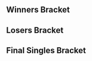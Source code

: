 {{DISPLAYTITLE:Northwest Manifest: Singles Bracket}}{{SetGame|melee}}
{{tabs static
|name1=Overview
|link1=Northwest Manifest
|name2=Singles Bracket
|link2=Northwest Manifest/Singles Bracket
|This=2
}}

==Winners Bracket==
{{Template:64DEWBracketA
|column-width=150

|r1m1p1=Eggz |r1m1p1flag=us |r1m1p1score={{win}} |r1m1win=1
|r1m1p2=Bye |r1m1p2flag= |r1m1p2score=
|r1m2p1=Brick |r1m2p1flag=us |r1m2p1score= |r1m2win=2
|r1m2p2=DaZe |r1m2p2flag= |r1m2p2score={{win}}
|r1m3p1=Lovage |r1m3p1flag=us |r1m3p1score={{win}} |r1m3win=1
|r1m3p2=Bye |r1m3p2flag= |r1m3p2score=
|r1m4p1=Bird |r1m4p1flag=us |r1m4p1score= |r1m4win=2
|r1m4p2=Chip |r1m4p2flag=us |r1m4p2score={{win}}
|r1m5p1=Dr. PeePee |r1m5p1flag=us |r1m5p1score={{win}} |r1m5win=1
|r1m5p2=Bye |r1m5p2flag= |r1m5p2score=
|r1m6p1=Jizzard |r1m6p1flag= |r1m6p1score= |r1m6win=2
|r1m6p2=Li Jia Xing |r1m6p2flag=ca |r1m6p2score={{win}}
|r1m7p1=Dr. Z |r1m7p1flag=us |r1m7p1score={{win}} |r1m7win=1
|r1m7p2=Bye |r1m7p2flag= |r1m7p2score=
|r1m8p1=Krynxe |r1m8p1flag= |r1m8p1score= |r1m8win=2
|r1m8p2=Westballz |r1m8p2flag=us |r1m8p2score={{win}}

|r1m9p1=Bye |r1m9p1flag= |r1m9p1score= |r1m9win=2
|r1m9p2=Diakonos |r1m9p2flag=ca |r1m9p2score={{win}}
|r1m10p1=T-Iceman |r1m10p1flag=us |r1m10p1score={{win}} |r1m10win=1
|r1m10p2=Ratking |r1m10p2flag= |r1m10p2score=
|r1m11p1=Bye |r1m11p1flag= |r1m11p1score= |r1m11win=2
|r1m11p2=S2J |r1m11p2flag=us |r1m11p2score={{win}}
|r1m12p1=Ciz |r1m12p1flag=us |r1m12p1score= |r1m12win=2
|r1m12p2=J666 |r1m12p2flag=us |r1m12p2score={{win}}
|r1m13p1=Bye |r1m13p1flag= |r1m13p1score= |r1m13win=2
|r1m13p2=Tope |r1m13p2flag=us |r1m13p2score={{win}}
|r1m14p1=Toph |r1m14p1flag=us |r1m14p1score={{win}} |r1m14win=1
|r1m14p2=Alien |r1m14p2flag= |r1m14p2score=
|r1m15p1=Bye |r1m15p1flag= |r1m15p1score= |r1m15win=2
|r1m15p2=Tafokints |r1m15p2flag=us |r1m15p2score={{win}}
|r1m16p1=Ryan |r1m16p1flag= |r1m16p1score= |r1m16win=2
|r1m16p2=Violence |r1m16p2flag=ca |r1m16p2score={{win}}

|r1m17p1=Syler |r1m17p1flag= |r1m17p1score= |r1m17win=2
|r1m17p2=Zelgadis |r1m17p2flag=us |r1m17p2score={{win}}
|r1m18p1=Scar |r1m18p1flag=us |r1m18p1score={{win}} |r1m18win=1
|r1m18p2=Bye |r1m18p2flag= |r1m18p2score=
|r1m19p1=DJ Combo |r1m19p1flag= |r1m19p1score={{win}} |r1m19win=1
|r1m19p2=B-Mello |r1m19p2flag= |r1m19p2score=
|r1m20p1=Sion |r1m20p1flag=ca |r1m20p1score={{win}} |r1m20win=1
|r1m20p2=Bye |r1m20p2flag= |r1m20p2score=
|r1m21p1=Vish |r1m21p1flag=us |r1m21p1score={{win}} |r1m21win=1
|r1m21p2=Rusty Shackleford |r1m21p2flag=ca |r1m21p2score=
|r1m22p1=SFAT |r1m22p1flag=us |r1m22p1score={{win}} |r1m22win=1
|r1m22p2=Bye |r1m22p2flag= |r1m22p2score=
|r1m23p1=Rio |r1m23p1flag= |r1m23p1score= |r1m23win=2
|r1m23p2=Noobking |r1m23p2flag=ca |r1m23p2score={{win}}
|r1m24p1=Shoyo |r1m24p1flag= |r1m24p1score={{win}} |r1m24win=1
|r1m24p2=Bye |r1m24p2flag= |r1m24p2score=

|r1m25p1=ThePrime |r1m25p1flag=us |r1m25p1score={{win}} |r1m25win=1
|r1m25p2=FoosJR |r1m25p2flag=us |r1m25p2score=
|r1m26p1=Bye |r1m26p1flag= |r1m26p1score= |r1m26win=2
|r1m26p2=Axe |r1m26p2flag=us |r1m26p2score={{win}}
|r1m27p1=MattDotZeb |r1m27p1flag=us |r1m27p1score={{win}} |r1m27win=1
|r1m27p2=Gimpyfish |r1m27p2flag=us |r1m27p2score=
|r1m28p1=Bye |r1m28p1flag= |r1m28p1score= |r1m28win=2
|r1m28p2=Bladewise |r1m28p2flag=us |r1m28p2score={{win}}
|r1m29p1=Juce |r1m29p1flag= |r1m29p1score={{win}} |r1m29win=1
|r1m29p2=KAOSTAR |r1m29p2flag= |r1m29p2score=
|r1m30p1=Bye |r1m30p1flag= |r1m30p1score= |r1m30win=2
|r1m30p2=Silent Wolf |r1m30p2flag=us |r1m30p2score={{win}}
|r1m31p1=SUNG475 |r1m31p1flag=us |r1m31p1score={{win}} |r1m31win=1
|r1m31p2=MadJ |r1m31p2flag=ca |r1m31p2score={{win}}
|r1m32p1=Bye |r1m32p1flag= |r1m32p1score= |r1m32win=2
|r1m32p2=Yakal |r1m32p2flag=ca |r1m32p2score={{win}}

|r2m1p1=Eggz |r2m1p1flag=us |r2m1p1score={{win}} |r2m1win=1
|r2m1p2=DaZe |r2m1p2flag= |r2m1p2score=
|r2m2p1=Lovage |r2m2p1flag=us |r2m2p1score= |r2m2win=2
|r2m2p2=Chip |r2m2p2flag=us |r2m2p2score={{win}}
|r2m3p1=Dr. PeePee |r2m3p1flag=us |r2m3p1score={{win}} |r2m3win=1
|r2m3p2=Li Jia Xing |r2m3p2flag=ca |r2m3p2score=
|r2m4p1=Dr. Z |r2m4p1flag=us |r2m4p1score= |r2m4win=2
|r2m4p2=Westballz |r2m4p2flag=us |r2m4p2score={{win}}
|r2m5p1=Diakonos |r2m5p1flag=ca |r2m5p1score={{win}} |r2m5win=1
|r2m5p2=T-Iceman |r2m5p2flag= |r2m5p2score=
|r2m6p1=S2J |r2m6p1flag=us |r2m6p1score={{win}} |r2m6win=1
|r2m6p2=J666 |r2m6p2flag=us |r2m6p2score=
|r2m7p1=Tope |r2m7p1flag=us |r2m7p1score={{win}} |r2m7win=1
|r2m7p2=Toph |r2m7p2flag=us |r2m7p2score=
|r2m8p1=Tafokints |r2m8p1flag=us |r2m8p1score={{win}} |r2m8win=1
|r2m8p2=Ryan |r2m8p2flag= |r2m8p2score=
|r2m9p1=Zelgadis |r2m9p1flag=us |r2m9p1score= |r2m9win=2
|r2m9p2=Scar |r2m9p2flag=us |r2m9p2score={{win}}
|r2m10p1=DJ Combo |r2m10p1flag= |r2m10p1score= |r2m10win=2
|r2m10p2=Sion |r2m10p2flag=ca |r2m10p2score={{win}}
|r2m11p1=Vish |r2m11p1flag=us |r2m11p1score= |r2m11win=2
|r2m11p2=SFAT |r2m11p2flag=us |r2m11p2score={{win}}
|r2m12p1=Noobking |r2m12p1flag=ca |r2m12p1score= |r2m12win=2
|r2m12p2=Shoyo |r2m12p2flag= |r2m12p2score={{win}}
|r2m13p1=ThePrime |r2m13p1flag=us |r2m13p1score= |r2m13win=2
|r2m13p2=Axe |r2m13p2flag=us |r2m13p2score={{win}}
|r2m14p1=MattDotZeb |r2m14p1flag=us |r2m14p1score= |r2m14win=2
|r2m14p2=Bladewise |r2m14p2flag=us |r2m14p2score={{win}}
|r2m15p1=Juce |r2m15p1flag= |r2m15p1score= |r2m15win=2
|r2m15p2=Silent Wolf |r2m15p2flag=us |r2m15p2score={{win}}
|r2m16p1=SUNG475 |r2m16p1flag=us |r2m16p1score={{win}} |r2m16win=1
|r2m16p2=Yakal |r2m16p2flag=ca |r2m16p2score=

|r3m1p1=Eggz |r3m1p1flag=us |r3m1p1score={{win}} |r3m1win=1
|r3m1p2=Chip |r3m1p2flag=us |r3m1p2score=
|r3m2p1=Dr. PeePee |r3m2p1flag=us |r3m2p1score={{win}} |r3m2win=1
|r3m2p2=Westballz |r3m2p2flag=us |r3m2p2score=
|r3m3p1=Diakonos |r3m3p1flag=ca |r3m3p1score= |r3m3win=2
|r3m3p2=S2J |r3m3p2flag=us |r3m3p2score={{win}}
|r3m4p1=Tope |r3m4p1flag=us |r3m4p1score={{win}} |r3m4win=1
|r3m4p2=Tafokints |r3m4p2flag=us |r3m4p2score=
|r3m5p1=Scar |r3m5p1flag=us |r3m5p1score= |r3m5win=2
|r3m5p2=Sion |r3m5p2flag=ca |r3m5p2score={{win}}
|r3m6p1=SFAT |r3m6p1flag=us |r3m6p1score={{win}} |r3m6win=1
|r3m6p2=Shoyo |r3m6p2flag= |r3m6p2score=
|r3m7p1=Axe |r3m7p1flag=us |r3m7p1score={{win}} |r3m7win=1
|r3m7p2=Bladewise |r3m7p2flag=us |r3m7p2score=
|r3m8p1=Silent Wolf |r3m8p1flag=us |r3m8p1score={{win}} |r3m8win=1
|r3m8p2=SUNG475 |r3m8p2flag=us |r3m8p2score=

|r4m1p1=Eggz |r4m1p1flag=us |r4m1p1score= |r4m1win=2
|r4m1p2=Dr. PeePee |r4m1p2flag=us |r4m1p2score={{win}}
|r4m2p1=S2J |r4m2p1flag=us |r4m2p1score={{win}} |r4m2win=1
|r4m2p2=Tope |r4m2p2flag=us |r4m2p2score=
|r4m3p1=Sion |r4m3p1flag=ca |r4m3p1score= |r4m3win=2
|r4m3p2=SFAT |r4m3p2flag=us |r4m3p2score={{win}}
|r4m4p1=Axe |r4m4p1flag=us |r4m4p1score={{win}} |r4m4win=1
|r4m4p2=Silent Wolf |r4m4p2flag=us |r4m4p2score=

|r5m1p1=Dr. PeePee |r5m1p1flag=us |r5m1p1score={{win}} |r5m1win=1
|r5m1p2=S2J |r5m1p2flag=us |r5m1p2score=
|r5m2p1=SFAT |r5m2p1flag=us |r5m2p1score={{win}} |r5m2win=1
|r5m2p2=Axe |r5m2p2flag=us |r5m2p2score=
}}
==Losers Bracket==
{{64DELBracketSmwA
|tourneylink=Northwest Manifest
|tourneyname=Northwest Manifest
|l1placement=49-64
|l2placement=33-48
|l3placement=25-32
|l4placement=17-24
|l5placement=13-16
|l6placement=9-12
|l7placement=7-8
|l8placement=5-6
|column-width=150

|l1m1p1=Bye |l1m1p1flag= |l1m1p1score= |l1m1win=2
|l1m1p2=Brick |l1m1p2flag=us |l1m1p2score={{win}}
|l1m2p1=Bye |l1m2p1flag= |l1m2p1score= |l1m2win=2
|l1m2p2=Bird |l1m2p2flag=us |l1m2p2score={{win}}
|l1m3p1=Bye |l1m3p1flag= |l1m3p1score= |l1m3win=2
|l1m3p2=Jizzard |l1m3p2flag= |l1m3p2score={{win}}
|l1m4p1=Bye |l1m4p1flag= |l1m4p1score= |l1m4win=2
|l1m4p2=Krynxe |l1m4p2flag= |l1m4p2score={{win}}
|l1m5p1=Bye |l1m5p1flag= |l1m5p1score= |l1m5win=2
|l1m5p2=Ratking |l1m5p2flag= |l1m5p2score={{win}}
|l1m6p1=Bye |l1m6p1flag= |l1m6p1score= |l1m6win=2
|l1m6p2=Ciz |l1m6p2flag=us |l1m6p2score={{win}}
|l1m7p1=Bye |l1m7p1flag= |l1m7p1score= |l1m7win=2
|l1m7p2=Alien |l1m7p2flag= |l1m7p2score={{win}}
|l1m8p1=Bye |l1m8p1flag= |l1m8p1score= |l1m8win=2
|l1m8p2=Violence |l1m8p2flag=ca |l1m8p2score={{win}}
|l1m9p1=Syler |l1m9p1flag= |l1m9p1score={{win}} |l1m9win=1
|l1m9p2=Bye |l1m9p2flag= |l1m9p2score=
|l1m10p1=B-Melle |l1m10p1flag= |l1m10p1score={{win}} |l1m10win=1
|l1m10p2=Bye |l1m10p2flag= |l1m10p2score=
|l1m11p1=Rusty Shackleford |l1m11p1flag=ca |l1m11p1score={{win}} |l1m11win=1
|l1m11p2=Bye |l1m11p2flag= |l1m11p2score=
|l1m12p1=Rio |l1m12p1flag= |l1m12p1score={{win}} |l1m12win=1
|l1m12p2=Bye |l1m12p2flag= |l1m12p2score=
|l1m13p1=FoosJR |l1m13p1flag=us |l1m13p1score={{win}} |l1m13win=1
|l1m13p2=Bye |l1m13p2flag= |l1m13p2score=
|l1m14p1=Gimpyfish |l1m14p1flag=us |l1m14p1score={{win}} |l1m14win=1
|l1m14p2=Bye |l1m14p2flag= |l1m14p2score=
|l1m15p1=KAOSTAR |l1m15p1flag= |l1m15p1score={{win}} |l1m15win=1
|l1m15p2=Bye |l1m15p2flag= |l1m15p2score=
|l1m16p1=MadJ |l1m16p1flag=ca |l1m16p1score={{win}} |l1m16win=1
|l1m16p2=Bye |l1m16p2flag= |l1m16p2score=

|l2m1p1=T-Iceman |l2m1p1flag=us |l2m1p1score={{win}} |l2m1win=1
|l2m1p2=Brick |l2m1p2flag=us |l2m1p2score=
|l2m2p1=J666 |l2m2p1flag=us |l2m2p1score={{win}} |l2m2win=1
|l2m2p2=Bird |l2m2p2flag=us |l2m2p2score=
|l2m3p1=Toph |l2m3p1flag=us |l2m3p1score={{win}} |l2m3win=1
|l2m3p2=Jizzard |l2m3p2flag= |l2m3p2score=
|l2m4p1=Ryan |l2m4p1flag= |l2m4p1score={{win}} |l2m4win=1
|l2m4p2=Krynxe |l2m4p2flag= |l2m4p2score=
|l2m5p1=DaZe |l2m5p1flag= |l2m5p1score={{win}} |l2m5win=1
|l2m5p2=Ratking |l2m5p2flag= |l2m5p2score=
|l2m6p1=Lovage |l2m6p1flag=us |l2m6p1score={{win}} |l2m6win=1
|l2m6p2=Ciz |l2m6p2flag=us |l2m6p2score=
|l2m7p1=Li Jia Xing |l2m7p1flag=ca |l2m7p1score={{win}} |l2m7win=1
|l2m7p2=Alien |l2m7p2flag= |l2m7p2score=
|l2m8p1=Dr. Z |l2m8p1flag=us |l2m8p1score={{win}} |l2m8win=1
|l2m8p2=Violence |l2m8p2flag=ca |l2m8p2score=
|l2m9p1=ThePrime |l2m9p1flag=us |l2m9p1score={{win}} |l2m9win=1
|l2m9p2=Syler |l2m9p2flag= |l2m9p2score=
|l2m10p1=MattDotZeb |l2m10p1flag=us |l2m10p1score={{win}} |l2m10win=1
|l2m10p2=B-Mello|l2m10p2flag= |l2m10p2score=
|l2m11p1=Juce |l2m11p1flag= |l2m11p1score={{win}} |l2m11win=1
|l2m11p2=Rusty Shackleford |l2m11p2flag=ca |l2m11p2score=
|l2m12p1=Yakal |l2m12p1flag=ca |l2m12p1score={{win}} |l2m12win=1
|l2m12p2=Rio |l2m12p2flag= |l2m12p2score=
|l2m13p1=Zelgadis |l2m13p1flag=us |l2m13p1score={{win}} |l2m13win=1
|l2m13p2=FoosJR |l2m13p2flag=us |l2m13p2score=
|l2m14p1=DJ Combo|l2m14p1flag= |l2m14p1score={{win}} |l2m14win=1
|l2m14p2=Gimpyfish |l2m14p2flag=us |l2m14p2score=
|l2m15p1=Vish |l2m15p1flag=us |l2m15p1score={{win}} |l2m15win=1
|l2m15p2=KAOSTAR |l2m15p2flag= |l2m15p2score=
|l2m16p1=Noobking |l2m16p1flag=ca |l2m16p1score={{win}} |l2m16win=1
|l2m16p2=MadJ |l2m16p2flag=ca |l2m16p2score=

|l3m1p1=T-Iceman |l3m1p1flag=us |l3m1p1score= |l3m1win=2
|l3m1p2=J666 |l3m1p2flag=us |l3m1p2score={{win}}
|l3m2p1=Toph |l3m2p1flag=us |l3m2p1score={{win}} |l3m2win=1
|l3m2p2=Ryan |l3m2p2flag= |l3m2p2score=
|l3m3p1=DaZe |l3m3p1flag= |l3m3p1score= |l3m3win=2
|l3m3p2=Lovage |l3m3p2flag=us |l3m3p2score={{win}}
|l3m4p1=Li Jia Xing |l3m4p1flag=ca |l3m4p1score= |l3m4win=2
|l3m4p2=Dr. Z |l3m4p2flag=us |l3m4p2score={{win}}
|l3m5p1=ThePrime |l3m5p1flag=us |l3m5p1score={{win}} |l3m5win=1
|l3m5p2=MattDotZeb |l3m5p2flag=us |l3m5p2score=
|l3m6p1=Juce |l3m6p1flag= |l3m6p1score={{win}} |l3m6win=1
|l3m6p2=Yakal |l3m6p2flag=ca |l3m6p2score=
|l3m7p1=Zelgadis |l3m7p1flag=us |l3m7p1score={{win}} |l3m7win=1
|l3m7p2=DJ Combo |l3m7p2flag= |l3m7p2score=
|l3m8p1=Vish |l3m8p1flag=us |l3m8p1score={{win}} |l3m8win=1
|l3m8p2=Noobking |l3m8p2flag=ca |l3m8p2score=

|l4m1p1=Shoyo |l4m1p1flag= |l4m1p1score={{win}} |l4m1win=1
|l4m1p2=J666 |l4m1p2flag=us |l4m1p2score=
|l4m2p1=Scar |l4m2p1flag=us |l4m2p1score= |l4m2win=2
|l4m2p2=Toph |l4m2p2flag=us |l4m2p2score={{win}}
|l4m3p1=SUNG475 |l4m3p1flag=us |l4m3p1score= |l4m3win=2
|l4m3p2=Lovage |l4m3p2flag=us |l4m3p2score={{win}}
|l4m4p1=Bladewise |l4m4p1flag=us |l4m4p1score={{win}} |l4m4win=1
|l4m4p2=Dr. Z|l4m4p2flag=us |l4m4p2score=
|l4m5p1=Westballz |l4m5p1flag=us |l4m5p1score={{win}} |l4m5win=1
|l4m5p2=ThePrime |l4m5p2flag=us |l4m5p2score=
|l4m6p1=Chip |l4m6p1flag=us |l4m6p1score={{win}} |l4m6win=1
|l4m6p2=Juce |l4m6p2flag= |l4m6p2score=
|l4m7p1=Tafokints |l4m7p1flag=us |l4m7p1score={{win}} |l4m7win=1
|l4m7p2=Zelgadis |l4m7p2flag=us |l4m7p2score=
|l4m8p1=Diakonos |l4m8p1flag=ca |l4m8p1score={{win}} |l4m8win=1
|l4m8p2=Vish |l4m8p2flag=us |l4m8p2score=

|l5m1p1=Shoyo |l5m1p1flag= |l5m1p1score= |l5m1win=2
|l5m1p2=Toph |l5m1p2flag=us |l5m1p2score={{win}}
|l5m2p1=Lovage |l5m2p1flag=us |l5m2p1score={{win}} |l5m2win=1
|l5m2p2=Bladewise |l5m2p2flag=us |l5m2p2score=
|l5m3p1=Westballz |l5m3p1flag=us |l5m3p1score={{win}} |l5m3win=1
|l5m3p2=Chip |l5m3p2flag=us |l5m3p2score=
|l5m4p1=Tafokints |l5m4p1flag=us |l5m4p1score={{win}} |l5m4win=1
|l5m4p2=Diakonos |l5m4p2flag=ca |l5m4p2score=

|l6m1p1=Tope |l6m1p1flag=us |l6m1p1score={{win}} |l6m1win=1
|l6m1p2=Toph |l6m1p2flag=us |l6m1p2score=
|l6m2p1=Eggz |l6m2p1flag=us |l6m2p1score= |l6m2win=2
|l6m2p2=Lovage |l6m2p2flag=us |l6m2p2score={{win}}
|l6m3p1=Silent Wolf |l6m3p1flag=us |l6m3p1score= |l6m3win=2
|l6m3p2=Westballz |l6m3p2flag=us |l6m3p2score={{win}}
|l6m4p1=Sion |l6m4p1flag=ca |l6m4p1score={{win}} |l6m4win=1
|l6m4p2=Tafokints |l6m4p2flag=us |l6m4p2score=

|l7m1p1=Tope |l7m1p1flag=us |l7m1p1score= |l7m1win=2
|l7m1p2=Lovage |l7m1p2flag=us |l7m1p2score={{win}}
|l7m2p1=Westballz |l7m2p1flag=us |l7m2p1score={{win}} |l7m2win=1
|l7m2p2=Sion |l7m2p2flag=ca |l7m2p2score=

|l8m1p1=Axe |l8m1p1flag=us |l8m1p1score= |l8m1win=2
|l8m1p2=Lovage |l8m1p2flag=us |l8m1p2score={{win}}
|l8m2p1=S2J |l8m2p1flag=us |l8m2p1score= |l8m2win=2
|l8m2p2=Westballz |l8m2p2flag=us |l8m2p2score={{win}}
}}
<onlyinclude>
==Final Singles Bracket==
{{DEFinalSmwBracket
|tourneylink=Northwest Manifest
|tourneyname=Northwest Manifest
|l1placement=4
|r2placement=3
|r3loserplacement=2
|r3winnerplacement=1
|export_score=true

<!-- FROM WINNERS -->
|r1m1p1=Dr. PeePee |r1m1p1flag=us |r1m1p1score={{win}}
|r1m1p2=SFAT |r1m1p2flag=us |r1m1p2score=
|r1m1win=1
|r1m1p1char1= |r1m1p1stock1= |r1m1p2char1= |r1m1p2stock1= |r1m1win1= |r1m1stage1= 
|r1m1p1char2= |r1m1p1stock2= |r1m1p2char2= |r1m1p2stock2= |r1m1win2= |r1m1stage2=
|r1m1p1char3= |r1m1p1stock3= |r1m1p2char3= |r1m1p2stock3= |r1m1win3= |r1m1stage3=
|r1m1p1char4= |r1m1p1stock4= |r1m1p2char4= |r1m1p2stock4= |r1m1win4= |r1m1stage4=
|r1m1p1char5= |r1m1p1stock5= |r1m1p2char5= |r1m1p2stock5= |r1m1win5= |r1m1stage5=
|r1m1date=
|r1m1finished=
|r1m1details={{BracketMatchDetails
|vod=
|preview= 
|lrthread=
|interview=
|recap=
|comment=
|live=
}}

<!-- FROM LOSERS -->
|l1m1p1=Lovage |l1m1p1flag=us |l1m1p1score=3
|l1m1p2=Westballz |l1m1p2flag=us |l1m1p2score=1
|l1m1win=1
|l1m1p1char1= |l1m1p1stock1= |l1m1p2char1= |l1m1p2stock1= |l1m1win1= |l1m1stage1= 
|l1m1p1char2= |l1m1p1stock2= |l1m1p2char2= |l1m1p2stock2= |l1m1win2= |l1m1stage2=
|l1m1p1char3= |l1m1p1stock3= |l1m1p2char3= |l1m1p2stock3= |l1m1win3= |l1m1stage3=
|l1m1p1char4= |l1m1p1stock4= |l1m1p2char4= |l1m1p2stock4= |l1m1win4= |l1m1stage4=
|l1m1p1char5= |l1m1p1stock5= |l1m1p2char5= |l1m1p2stock5= |l1m1win5= |l1m1stage5=
|l1m1date=
|l1m1finished=
|l1m1details={{BracketMatchDetails
|vod=
|preview= 
|lrthread=
|interview=
|recap=
|comment=
|live=
}}

<!-- LOSERS FINALS -->
|r2m1p1=SFAT |r2m1p1flag=us |r2m1p1score=2
|r2m1p2=Lovage |r2m1p2flag=us |r2m1p2score=4
|r2m1win=2
|r2m1p1char1= |r2m1p1stock1= |r2m1p2char1= |r2m1p2stock1= |r2m1win1= |r2m1stage1= 
|r2m1p1char2= |r2m1p1stock2= |r2m1p2char2= |r2m1p2stock2= |r2m1win2= |r2m1stage2=
|r2m1p1char3= |r2m1p1stock3= |r2m1p2char3= |r2m1p2stock3= |r2m1win3= |r2m1stage3=
|r2m1p1char4= |r2m1p1stock4= |r2m1p2char4= |r2m1p2stock4= |r2m1win4= |r2m1stage4=
|r2m1p1char5= |r2m1p1stock5= |r2m1p2char5= |r2m1p2stock5= |r2m1win5= |r2m1stage5=
|r2m1date=
|r2m1finished=
|r2m1details={{BracketMatchDetails
|vod=
|preview= 
|lrthread=
|interview=
|recap=
|comment=
|live=
}}

<!-- GRAND FINALS -->
|r3m1p1=Dr. PeePee |r3m1p1flag=us |r3m1p1score=4 |r3m2p1score=
|r3m1p2=Lovage |r3m1p2flag=us |r3m1p2score=1 |r3m2p2score=
|r3m1win=1
|r3m1p1char1= |r3m1p1stock1= |r3m1p2char1= |r3m1p2stock1= |r3m1win1= |r3m1stage1= 
|r3m1p1char2= |r3m1p1stock2= |r3m1p2char2= |r3m1p2stock2= |r3m1win2= |r3m1stage2=
|r3m1p1char3= |r3m1p1stock3= |r3m1p2char3= |r3m1p2stock3= |r3m1win3= |r3m1stage3=
|r3m1p1char4= |r3m1p1stock4= |r3m1p2char4= |r3m1p2stock4= |r3m1win4= |r3m1stage4=
|r3m1p1char5= |r3m1p1stock5= |r3m1p2char5= |r3m1p2stock5= |r3m1win5= |r3m1stage5=

|r3m2p1char1= |r3m2p1stock1= |r3m2p2char1= |r3m2p2stock1= |r3m2win1= |r3m2stage1=
|r3m2p1char2= |r3m2p1stock2= |r3m2p2char2= |r3m2p2stock2= |r3m2win2= |r3m2stage2=
|r3m2p1char3= |r3m2p1stock3= |r3m2p2char3= |r3m2p2stock3= |r3m2win3= |r3m2stage3=
|r3m2p1char4= |r3m2p1stock4= |r3m2p2char4= |r3m2p2stock4= |r3m2win4= |r3m2stage4=
|r3m2p1char5= |r3m2p1stock5= |r3m2p2char5= |r3m2p2stock5= |r3m2win5= |r3m2stage5=
|r3m1date=
|r3m1finished=
|r3m1details={{BracketMatchDetails
|vod=
|preview= 
|lrthread=
|interview=
|recap=
|comment=
|live=
}}
}}
</onlyinclude>
